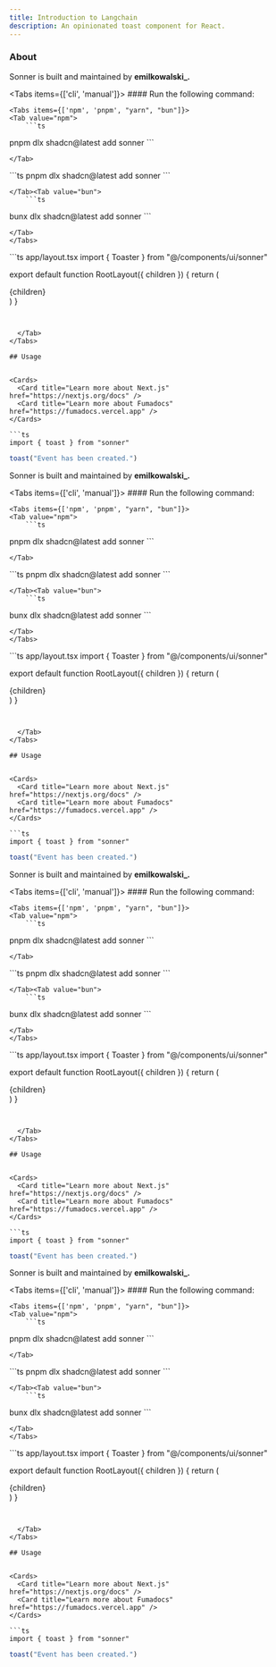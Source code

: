 ```yaml
---
title: Introduction to Langchain
description: An opinionated toast component for React.
---
```


### About

Sonner is built and maintained by **emilkowalski_.**

<Tabs items={['cli', 'manual']}>
  <Tab value="cli">
    #### Run the following command:
    
    
    <Tabs items={['npm', 'pnpm', "yarn", "bun"]}>
    <Tab value="npm">
        ```ts
pnpm dlx shadcn@latest add sonner
        ```
        



    </Tab>
  <Tab value="pnpm">
        ```ts
pnpm dlx shadcn@latest add sonner
        ```
        



    </Tab><Tab value="bun">
        ```ts
bunx dlx shadcn@latest add sonner
        ```
        



    </Tab>
    </Tabs>



  </Tab>
  <Tab value="manual">
```ts app/layout.tsx
import { Toaster } from "@/components/ui/sonner"

export default function RootLayout({ children }) {
  return (
    <html lang="en">
      <head />
      <body>
        <main>{children}</main>
        <Toaster />
      </body>
    </html>
  )
}

```
  
  
  </Tab>
</Tabs>

## Usage


<Cards>
  <Card title="Learn more about Next.js" href="https://nextjs.org/docs" />
  <Card title="Learn more about Fumadocs" href="https://fumadocs.vercel.app" />
</Cards>

```ts
import { toast } from "sonner"
```

```ts
toast("Event has been created.")
```

Sonner is built and maintained by **emilkowalski_.**

<Tabs items={['cli', 'manual']}>
  <Tab value="cli">
    #### Run the following command:
    
    
    <Tabs items={['npm', 'pnpm', "yarn", "bun"]}>
    <Tab value="npm">
        ```ts
pnpm dlx shadcn@latest add sonner
        ```
        



    </Tab>
  <Tab value="pnpm">
        ```ts
pnpm dlx shadcn@latest add sonner
        ```
        



    </Tab><Tab value="bun">
        ```ts
bunx dlx shadcn@latest add sonner
        ```
        



    </Tab>
    </Tabs>



  </Tab>
  <Tab value="manual">
```ts app/layout.tsx
import { Toaster } from "@/components/ui/sonner"

export default function RootLayout({ children }) {
  return (
    <html lang="en">
      <head />
      <body>
        <main>{children}</main>
        <Toaster />
      </body>
    </html>
  )
}

```
  
  
  </Tab>
</Tabs>

## Usage


<Cards>
  <Card title="Learn more about Next.js" href="https://nextjs.org/docs" />
  <Card title="Learn more about Fumadocs" href="https://fumadocs.vercel.app" />
</Cards>

```ts
import { toast } from "sonner"
```

```ts
toast("Event has been created.")
```


Sonner is built and maintained by **emilkowalski_.**

<Tabs items={['cli', 'manual']}>
  <Tab value="cli">
    #### Run the following command:
    
    
    <Tabs items={['npm', 'pnpm', "yarn", "bun"]}>
    <Tab value="npm">
        ```ts
pnpm dlx shadcn@latest add sonner
        ```
        



    </Tab>
  <Tab value="pnpm">
        ```ts
pnpm dlx shadcn@latest add sonner
        ```
        



    </Tab><Tab value="bun">
        ```ts
bunx dlx shadcn@latest add sonner
        ```
        



    </Tab>
    </Tabs>



  </Tab>
  <Tab value="manual">
```ts app/layout.tsx
import { Toaster } from "@/components/ui/sonner"

export default function RootLayout({ children }) {
  return (
    <html lang="en">
      <head />
      <body>
        <main>{children}</main>
        <Toaster />
      </body>
    </html>
  )
}

```
  
  
  </Tab>
</Tabs>

## Usage


<Cards>
  <Card title="Learn more about Next.js" href="https://nextjs.org/docs" />
  <Card title="Learn more about Fumadocs" href="https://fumadocs.vercel.app" />
</Cards>

```ts
import { toast } from "sonner"
```

```ts
toast("Event has been created.")
```

Sonner is built and maintained by **emilkowalski_.**

<Tabs items={['cli', 'manual']}>
  <Tab value="cli">
    #### Run the following command:
    
    
    <Tabs items={['npm', 'pnpm', "yarn", "bun"]}>
    <Tab value="npm">
        ```ts
pnpm dlx shadcn@latest add sonner
        ```
        



    </Tab>
  <Tab value="pnpm">
        ```ts
pnpm dlx shadcn@latest add sonner
        ```
        



    </Tab><Tab value="bun">
        ```ts
bunx dlx shadcn@latest add sonner
        ```
        



    </Tab>
    </Tabs>



  </Tab>
  <Tab value="manual">
```ts app/layout.tsx
import { Toaster } from "@/components/ui/sonner"

export default function RootLayout({ children }) {
  return (
    <html lang="en">
      <head />
      <body>
        <main>{children}</main>
        <Toaster />
      </body>
    </html>
  )
}

```
  
  
  </Tab>
</Tabs>

## Usage


<Cards>
  <Card title="Learn more about Next.js" href="https://nextjs.org/docs" />
  <Card title="Learn more about Fumadocs" href="https://fumadocs.vercel.app" />
</Cards>

```ts
import { toast } from "sonner"
```

```ts
toast("Event has been created.")
```
